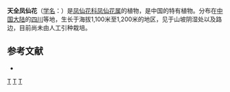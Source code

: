 {{Speciesbox 
| taxon = Impatiens tienchuanensis
| authority = [[陈艺林|Y. L. Chen]]
}}

'''天全凤仙花'''（[[学名|学名]]：{{lang|la|''Impatiens tienchuanensis''}}）是[[凤仙花科|凤仙花科]][[凤仙花属|凤仙花属]]的植物，是中国的特有植物。分布在[[中国大陆|中国大陆]]的[[四川|四川]]等地，生长于海拔1,100米至1,200米的地区，见于山坡阴湿处以及路边，目前尚未由人工引种栽培。

== 参考文献 ==
<div class="references-small">
* {{cite web| url =http://www.bioinfo.cn/db05/KmzwSpecies.php?action=view&id=1957| title =天全凤仙花| work =《中国高等植物数据库全库》| publisher =中国科学院微生物研究所| author =昆明植物研究所| accessdate =2009-02-22| deadurl =yes| archiveurl =https://web.archive.org/web/20160305051919/http://www.bioinfo.cn/db05/KmzwSpecies.php?action=view&id=1957| archivedate =2016-03-05}}
</div>
{{Taxonbar|from=Q10939131}}

[[Category:凤仙花属|T]]
[[Category:中國特有植物|T]]
[[Category:四川植物|T]]